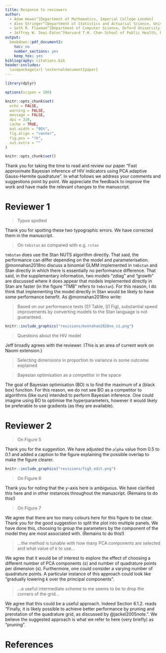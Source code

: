 ```yaml
---
title: Response to reviewers
author:
  - Adam Howes^[Department of Mathematics, Imperial College London]
  - Alex Stringer^[Department of Statistics and Actuarial Science, University of Waterloo]
  - Seth R. Flaxman^[Department of Computer Science, Oxford University]
  - Jeffrey W. Imai-Eaton^[Harvard T.H. Chan School of Public Health, Harvard University]
output:
  bookdown::pdf_document2:
    toc: no
    number_sections: yes
    keep_tex: yes
bibliography: citations.bib
header-includes:
  \usepackage{xr} \externaldocument{paper}
---
```


```r
library(dplyr)

options(scipen = 100)

knitr::opts_chunk$set(
  echo = FALSE,
  warning = FALSE,
  message = FALSE,
  dpi = 320,
  cache = TRUE,
  out.width = "95%",
  fig.align = "center",
  fig.pos = "!h",
  out.extra = ""
)

knitr::opts_chunk$set()
```

Thank you for taking the time to read and review our paper "Fast approximate Bayesian inference of HIV indicators using PCA adaptive Gauss-Hermite quadrature".
In what follows we address your comments and suggestions point by point.
We appreciate the feedback to improve the work and have made the relevant changes to the manuscript.

\clearpage

# Reviewer 1 {-}

> Typos spotted

Thank you for spotting these two typographic errors.
We have corrected them in the manuscript.

> On `tmbstan` as compared with e.g. `rstan`

`tmbstan` does use the Stan NUTS algorithm directly.
That said, the performance can differ depending on the model and parameterisation.
@monnahan2018no discuss a binomial GLMM implemented in `tmbstan` and Stan directly in which there is essentially no performance difference.
That said, in the supplementary information, two models "zdiag" and "growth" are discussed where it does appear that models implemented directly in Stan are faster (in the figure "TMB" refers to `tmbstan`).
For this reason, I do think that implementing the model directly in Stan would be likely to have some performance benefit.
As @monnahan2018no write:

> Based on our performance tests (S1 Table, S1 Fig), substantial speed improvements by converting models to the Stan language is not guaranteed.

```r
knitr::include_graphics("revisions/monnahan2028no_s1.png")
```

> Questions about the HIV model

Jeff broadly agrees with the reviewer.
(This is an area of current work on Naomi extension.)

> Selecting dimensions in proportion to variance in some outcome explained



> Bayesian optimisation as a competitor in the space

The goal of Bayesian optimisation (BO) is to find the maximum of a (black box) function.
For this reason, we do not see BO as a competitor to algorithms (like ours) intended to perform Bayesian inference.
One could imagine using BO to optimise the hyperparameters, however it would likely be preferable to use gradients (as they are available).

# Reviewer 2 {-}

> On Figure 5

Thank you for the suggestion.
We have adjusted the `alpha` value from 0.5 to 0.1 and added a caption to the figure explaining the possible overlap to make the figure clearer.

```r
knitr::include_graphics("revisions/fig5_edit.png")
```

> On Figure 6

Thank you for noting that the $y$-axis here is ambiguous.
We have clarified this here and in other instances throughout the manuscript.
(Remains to do this!)

> On Figure 7

We agree that there are too many colours here for this figure to be clear.
Thank you for the good suggestion to split the plot into multiple panels.
We have done this, choosing to group the parameters by the component of the model they are most associated with.
(Remains to do this!)

> ...the method is tunable with how many PCA components are selected and what value of $k$ to use...

We agree that it would be of interest to explore the effect of choosing a different number of PCA components ($s$) and number of quadrature points per dimension ($s$).
Furthermore, one could consider a varying number of quadrature points.
A particular instance of this approach could look like "gradually lowering $k$ over the principal components".

> ...a useful intermediate scheme to me seems to be to drop the corners of the grid...

We agree that this could be a useful approach.
Indeed Section 6.1.2. reads "Finally, it is likely possible to achieve better performance by pruning and prerotation of the quadrature grid, as discussed by @jackel2005note.".
We believe the suggested approach is what we refer to here (very briefly) as "pruning".

# References {#references .unnumbered}
